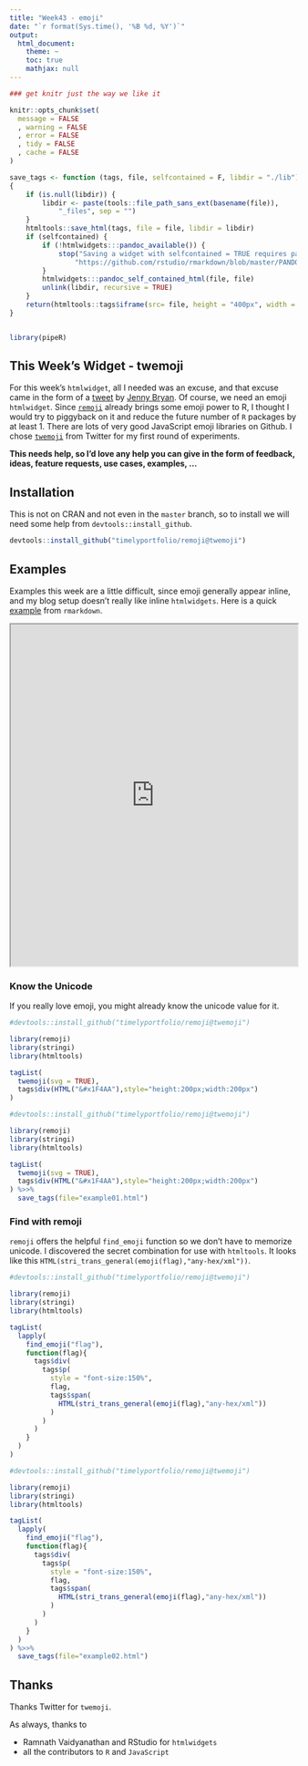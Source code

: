 ```yaml
---
title: "Week43 - emoji"
date: "`r format(Sys.time(), '%B %d, %Y')`"
output:
  html_document:
    theme: ~
    toc: true
    mathjax: null
---
```


```r
### get knitr just the way we like it

knitr::opts_chunk$set( 
  message = FALSE
  , warning = FALSE
  , error = FALSE
  , tidy = FALSE
  , cache = FALSE
)

save_tags <- function (tags, file, selfcontained = F, libdir = "./lib") 
{
    if (is.null(libdir)) {
        libdir <- paste(tools::file_path_sans_ext(basename(file)), 
            "_files", sep = "")
    }
    htmltools::save_html(tags, file = file, libdir = libdir)
    if (selfcontained) {
        if (!htmlwidgets:::pandoc_available()) {
            stop("Saving a widget with selfcontained = TRUE requires pandoc. For details see:\n", 
                "https://github.com/rstudio/rmarkdown/blob/master/PANDOC.md")
        }
        htmlwidgets:::pandoc_self_contained_html(file, file)
        unlink(libdir, recursive = TRUE)
    }
    return(htmltools::tags$iframe(src= file, height = "400px", width = "100%", style="border:0;"))
}


library(pipeR)

```

## This Week's Widget - twemoji

For this week's `htmlwidget`, all I needed was an excuse, and that excuse came in the form of a [tweet](https://twitter.com/JennyBryan/status/656985008121384960) by [Jenny Bryan](http://www.stat.ubc.ca/~jenny/).  Of course, we need an emoji `htmlwidget`.  Since [`remoji`](https://github.com/richfitz/remoji) already brings some emoji power to R, I thought I would try to piggyback on it and reduce the future number of `R` packages by at least 1.  There are lots of very good JavaScript emoji libraries on Github.  I chose [`twemoji`](http://twitter.github.io/twemoji/) from Twitter for my first round of experiments.

**This needs help, so I'd love any help you can give in the form of feedback, ideas, feature requests, use cases, examples, ...**

## Installation

This is not on CRAN and not even in the `master` branch, so to install we will need some help from `devtools::install_github`.

```r
devtools::install_github("timelyportfolio/remoji@twemoji")
```

## Examples

Examples this week are a little difficult, since emoji generally appear inline, and my blog setup doesn't really like inline `htmlwidgets`.  Here is a quick [example](http://bl.ocks.org/timelyportfolio/83488a9fe43f1ebe4b5c) from `rmarkdown`.

<iframe src = "http://bl.ocks.org/timelyportfolio/raw/83488a9fe43f1ebe4b5c/" seamless style= "height:600px; width:100%;"></iframe>


### Know the Unicode

If you really love emoji, you might already know the unicode value for it.

```r
#devtools::install_github("timelyportfolio/remoji@twemoji")

library(remoji)
library(stringi)
library(htmltools)

tagList(
  twemoji(svg = TRUE),
  tags$div(HTML("&#x1F4AA"),style="height:200px;width:200px")
)
```


```r
#devtools::install_github("timelyportfolio/remoji@twemoji")

library(remoji)
library(stringi)
library(htmltools)

tagList(
  twemoji(svg = TRUE),
  tags$div(HTML("&#x1F4AA"),style="height:200px;width:200px")
) %>>%
  save_tags(file="example01.html")
```

### Find with remoji

`remoji` offers the helpful `find_emoji` function so we don't have to memorize unicode.  I discovered the secret combination for use with `htmltools`.  It looks like this `HTML(stri_trans_general(emoji(flag),"any-hex/xml"))`.

```r
#devtools::install_github("timelyportfolio/remoji@twemoji")

library(remoji)
library(stringi)
library(htmltools)

tagList(
  lapply(
    find_emoji("flag"),
    function(flag){
      tags$div(
        tags$p(
          style = "font-size:150%",
          flag,
          tags$span(
            HTML(stri_trans_general(emoji(flag),"any-hex/xml"))
          )
        )
      )
    }
  )
)
```


```r
#devtools::install_github("timelyportfolio/remoji@twemoji")

library(remoji)
library(stringi)
library(htmltools)

tagList(
  lapply(
    find_emoji("flag"),
    function(flag){
      tags$div(
        tags$p(
          style = "font-size:150%",
          flag,
          tags$span(
            HTML(stri_trans_general(emoji(flag),"any-hex/xml"))
          )
        )
      )
    }
  )
) %>>%
  save_tags(file="example02.html")
```



## Thanks

Thanks Twitter for `twemoji`.

As always, thanks to 

- Ramnath Vaidyanathan and RStudio for `htmlwidgets`
- all the contributors to `R` and `JavaScript`

